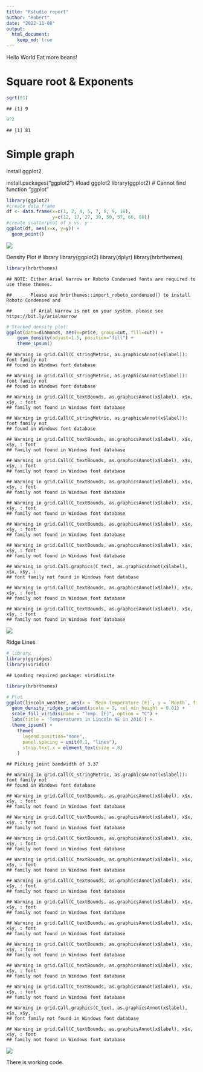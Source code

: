 ```yaml
---
title: "Rstudio report"
author: "Robert"
date: "2022-11-08"
output:
  html_document:
    keep_md: true
---
```



Hello World Eat more beans!

# Square root & Exponents

``` r
sqrt(81)
```

    ## [1] 9

``` r
9^2
```

    ## [1] 81

# Simple graph

install ggplot2

install.packages(“ggplot2”) \#load ggplot2 library(ggplot2) \# Cannot
find function “ggplot”

``` r
library(ggplot2)
#create data frame
df <- data.frame(x=c(1, 2, 4, 5, 7, 8, 9, 10),
                 y=c(12, 17, 27, 39, 50, 57, 66, 80))
#create scatterplot of x vs. y
ggplot(df, aes(x=x, y=y)) +
  geom_point()
```

![](chamomille_files/figure-gfm/unnamed-chunk-2-1.png)<!-- -->

Density Plot \# library library(ggplot2) library(dplyr)
library(hrbrthemes)

``` r
library(hrbrthemes)
```

    ## NOTE: Either Arial Narrow or Roboto Condensed fonts are required to use these themes.

    ##       Please use hrbrthemes::import_roboto_condensed() to install Roboto Condensed and

    ##       if Arial Narrow is not on your system, please see https://bit.ly/arialnarrow

``` r
# Stacked density plot:
ggplot(data=diamonds, aes(x=price, group=cut, fill=cut)) +
    geom_density(adjust=1.5, position="fill") +
    theme_ipsum() 
```

    ## Warning in grid.Call(C_stringMetric, as.graphicsAnnot(x$label)): font family not
    ## found in Windows font database

    ## Warning in grid.Call(C_stringMetric, as.graphicsAnnot(x$label)): font family not
    ## found in Windows font database

    ## Warning in grid.Call(C_textBounds, as.graphicsAnnot(x$label), x$x, x$y, : font
    ## family not found in Windows font database

    ## Warning in grid.Call(C_stringMetric, as.graphicsAnnot(x$label)): font family not
    ## found in Windows font database

    ## Warning in grid.Call(C_textBounds, as.graphicsAnnot(x$label), x$x, x$y, : font
    ## family not found in Windows font database

    ## Warning in grid.Call(C_textBounds, as.graphicsAnnot(x$label), x$x, x$y, : font
    ## family not found in Windows font database

    ## Warning in grid.Call(C_textBounds, as.graphicsAnnot(x$label), x$x, x$y, : font
    ## family not found in Windows font database

    ## Warning in grid.Call(C_textBounds, as.graphicsAnnot(x$label), x$x, x$y, : font
    ## family not found in Windows font database

    ## Warning in grid.Call(C_textBounds, as.graphicsAnnot(x$label), x$x, x$y, : font
    ## family not found in Windows font database

    ## Warning in grid.Call(C_textBounds, as.graphicsAnnot(x$label), x$x, x$y, : font
    ## family not found in Windows font database

    ## Warning in grid.Call.graphics(C_text, as.graphicsAnnot(x$label), x$x, x$y, :
    ## font family not found in Windows font database

    ## Warning in grid.Call(C_textBounds, as.graphicsAnnot(x$label), x$x, x$y, : font
    ## family not found in Windows font database

    ## Warning in grid.Call(C_textBounds, as.graphicsAnnot(x$label), x$x, x$y, : font
    ## family not found in Windows font database

![](chamomille_files/figure-gfm/unnamed-chunk-3-1.png)<!-- -->

Ridge Lines

``` r
# library
library(ggridges)
library(viridis)
```

    ## Loading required package: viridisLite

``` r
library(hrbrthemes)

# Plot
ggplot(lincoln_weather, aes(x = `Mean Temperature [F]`, y = `Month`, fill = ..x..)) +
  geom_density_ridges_gradient(scale = 3, rel_min_height = 0.01) +
  scale_fill_viridis(name = "Temp. [F]", option = "C") +
  labs(title = 'Temperatures in Lincoln NE in 2016') +
  theme_ipsum() +
    theme(
      legend.position="none",
      panel.spacing = unit(0.1, "lines"),
      strip.text.x = element_text(size = 8)
    )
```

    ## Picking joint bandwidth of 3.37

    ## Warning in grid.Call(C_stringMetric, as.graphicsAnnot(x$label)): font family not
    ## found in Windows font database

    ## Warning in grid.Call(C_textBounds, as.graphicsAnnot(x$label), x$x, x$y, : font
    ## family not found in Windows font database

    ## Warning in grid.Call(C_textBounds, as.graphicsAnnot(x$label), x$x, x$y, : font
    ## family not found in Windows font database

    ## Warning in grid.Call(C_textBounds, as.graphicsAnnot(x$label), x$x, x$y, : font
    ## family not found in Windows font database

    ## Warning in grid.Call(C_textBounds, as.graphicsAnnot(x$label), x$x, x$y, : font
    ## family not found in Windows font database

    ## Warning in grid.Call(C_textBounds, as.graphicsAnnot(x$label), x$x, x$y, : font
    ## family not found in Windows font database

    ## Warning in grid.Call(C_textBounds, as.graphicsAnnot(x$label), x$x, x$y, : font
    ## family not found in Windows font database

    ## Warning in grid.Call(C_textBounds, as.graphicsAnnot(x$label), x$x, x$y, : font
    ## family not found in Windows font database

    ## Warning in grid.Call(C_textBounds, as.graphicsAnnot(x$label), x$x, x$y, : font
    ## family not found in Windows font database

    ## Warning in grid.Call(C_textBounds, as.graphicsAnnot(x$label), x$x, x$y, : font
    ## family not found in Windows font database

    ## Warning in grid.Call(C_textBounds, as.graphicsAnnot(x$label), x$x, x$y, : font
    ## family not found in Windows font database

    ## Warning in grid.Call.graphics(C_text, as.graphicsAnnot(x$label), x$x, x$y, :
    ## font family not found in Windows font database

    ## Warning in grid.Call(C_textBounds, as.graphicsAnnot(x$label), x$x, x$y, : font
    ## family not found in Windows font database

![](chamomille_files/figure-gfm/unnamed-chunk-4-1.png)<!-- -->

There is working code.
